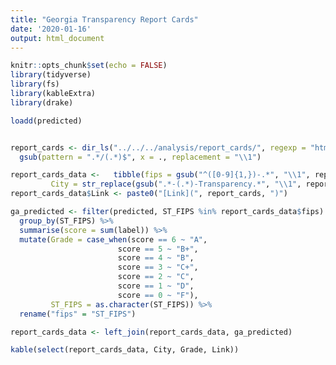 ```yaml
---
title: "Georgia Transparency Report Cards"
date: '2020-01-16'
output: html_document
---
```


```r
knitr::opts_chunk$set(echo = FALSE)
library(tidyverse)
library(fs)
library(kableExtra)
library(drake)
```

```r
loadd(predicted)


report_cards <- dir_ls("../../../analysis/report_cards/", regexp = "html$") %>%
  gsub(pattern = ".*/(.*)$", x = ., replacement = "\\1")

report_cards_data <-   tibble(fips = gsub("^([0-9]{1,})-.*", "\\1", report_cards),
         City = str_replace(gsub(".*-(.*)-Transparency.*", "\\1", report_cards), "_", replacement = " "))
report_cards_data$Link <- paste0("[Link](", report_cards, ")")

ga_predicted <- filter(predicted, ST_FIPS %in% report_cards_data$fips) %>%
  group_by(ST_FIPS) %>%
  summarise(score = sum(label)) %>%
  mutate(Grade = case_when(score == 6 ~ "A",
                        score == 5 ~ "B+",
                        score == 4 ~ "B",
                        score == 3 ~ "C+",
                        score == 2 ~ "C",
                        score == 1 ~ "D",
                        score == 0 ~ "F"),
         ST_FIPS = as.character(ST_FIPS)) %>%
  rename("fips" = "ST_FIPS")

report_cards_data <- left_join(report_cards_data, ga_predicted)

kable(select(report_cards_data, City, Grade, Link))

```



